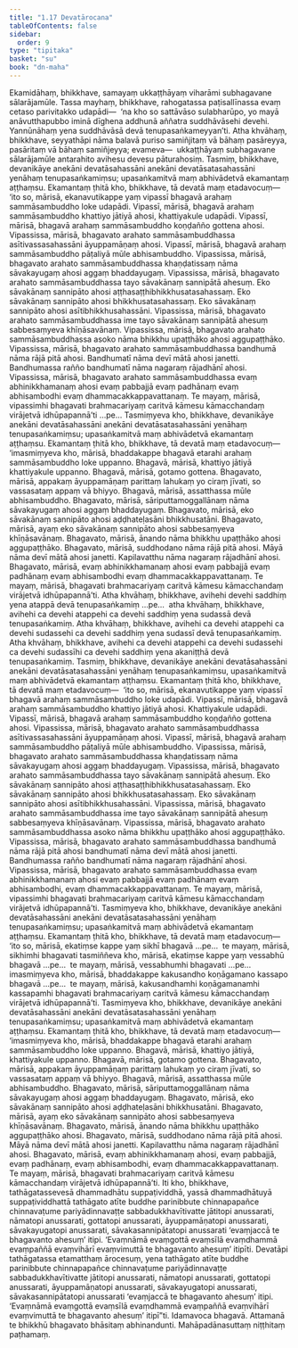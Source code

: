 ```yaml
---
title: "1.17 Devatārocana"
tableOfContents: false
sidebar:
  order: 9
type: "tipitaka"
basket: "su"
book: "dn-maha"
---
```



<DynamicBreadcrumb />

<Division number="91" book="dn-maha">

<Paragraph number="181" book="dn-maha">
Ekamidāhaṃ, bhikkhave, samayaṃ ukkaṭṭhāyaṃ viharāmi subhagavane sālarājamūle. Tassa mayhaṃ, bhikkhave, rahogatassa paṭisallīnassa evaṃ cetaso parivitakko udapādi—  ‘na kho so sattāvāso sulabharūpo, yo mayā anāvutthapubbo iminā dīghena addhunā aññatra suddhāvāsehi devehi. Yannūnāhaṃ yena suddhāvāsā devā tenupasaṅkameyyan’ti. Atha khvāhaṃ, bhikkhave, seyyathāpi nāma balavā puriso samiñjitaṃ vā bāhaṃ pasāreyya, pasāritaṃ vā bāhaṃ samiñjeyya; evameva—  ukkaṭṭhāyaṃ subhagavane sālarājamūle antarahito avihesu devesu pāturahosiṃ. Tasmiṃ, bhikkhave, devanikāye anekāni devatāsahassāni anekāni devatāsatasahassāni yenāhaṃ tenupasaṅkamiṃsu; upasaṅkamitvā maṃ abhivādetvā ekamantaṃ aṭṭhaṃsu. Ekamantaṃ ṭhitā kho, bhikkhave, tā devatā maṃ etadavocuṃ—  ‘ito so, mārisā, ekanavutikappe yaṃ vipassī bhagavā arahaṃ sammāsambuddho loke udapādi. Vipassī, mārisā, bhagavā arahaṃ sammāsambuddho khattiyo jātiyā ahosi, khattiyakule udapādi. Vipassī, mārisā, bhagavā arahaṃ sammāsambuddho koṇḍañño gottena ahosi. Vipassissa, mārisā, bhagavato arahato sammāsambuddhassa asītivassasahassāni āyuppamāṇaṃ ahosi. Vipassī, mārisā, bhagavā arahaṃ sammāsambuddho pāṭaliyā mūle abhisambuddho. Vipassissa, mārisā, bhagavato arahato sammāsambuddhassa khaṇḍatissaṃ nāma sāvakayugaṃ ahosi aggaṃ bhaddayugaṃ. Vipassissa, mārisā, bhagavato arahato sammāsambuddhassa tayo sāvakānaṃ sannipātā ahesuṃ. Eko sāvakānaṃ sannipāto ahosi aṭṭhasaṭṭhibhikkhusatasahassaṃ. Eko sāvakānaṃ sannipāto ahosi bhikkhusatasahassaṃ. Eko sāvakānaṃ sannipāto ahosi asītibhikkhusahassāni. Vipassissa, mārisā, bhagavato arahato sammāsambuddhassa ime tayo sāvakānaṃ sannipātā ahesuṃ sabbesaṃyeva khīṇāsavānaṃ. Vipassissa, mārisā, bhagavato arahato sammāsambuddhassa asoko nāma bhikkhu upaṭṭhāko ahosi aggupaṭṭhāko. Vipassissa, mārisā, bhagavato arahato sammāsambuddhassa bandhumā nāma rājā pitā ahosi. Bandhumatī nāma devī mātā ahosi janetti. Bandhumassa rañño bandhumatī nāma nagaraṃ rājadhānī ahosi. Vipassissa, mārisā, bhagavato arahato sammāsambuddhassa evaṃ abhinikkhamanaṃ ahosi evaṃ pabbajjā evaṃ padhānaṃ evaṃ abhisambodhi evaṃ dhammacakkappavattanaṃ. Te mayaṃ, mārisā, vipassimhi bhagavati brahmacariyaṃ caritvā kāmesu kāmacchandaṃ virājetvā idhūpapannā’ti …pe…
</Paragraph>

<Paragraph number="182" book="dn-maha">
Tasmiṃyeva kho, bhikkhave, devanikāye anekāni devatāsahassāni anekāni devatāsatasahassāni yenāhaṃ tenupasaṅkamiṃsu; upasaṅkamitvā maṃ abhivādetvā ekamantaṃ aṭṭhaṃsu. Ekamantaṃ ṭhitā kho, bhikkhave, tā devatā maṃ etadavocuṃ—  ‘imasmiṃyeva kho, mārisā, bhaddakappe bhagavā etarahi arahaṃ sammāsambuddho loke uppanno. Bhagavā, mārisā, khattiyo jātiyā khattiyakule uppanno. Bhagavā, mārisā, gotamo gottena. Bhagavato, mārisā, appakaṃ āyuppamāṇaṃ parittaṃ lahukaṃ yo ciraṃ jīvati, so vassasataṃ appaṃ vā bhiyyo. Bhagavā, mārisā, assatthassa mūle abhisambuddho. Bhagavato, mārisā, sāriputtamoggallānaṃ nāma sāvakayugaṃ ahosi aggaṃ bhaddayugaṃ. Bhagavato, mārisā, eko sāvakānaṃ sannipāto ahosi aḍḍhateḷasāni bhikkhusatāni. Bhagavato, mārisā, ayaṃ eko sāvakānaṃ sannipāto ahosi sabbesaṃyeva khīṇāsavānaṃ. Bhagavato, mārisā, ānando nāma bhikkhu upaṭṭhāko ahosi aggupaṭṭhāko. Bhagavato, mārisā, suddhodano nāma rājā pitā ahosi. Māyā nāma devī mātā ahosi janetti. Kapilavatthu nāma nagaraṃ rājadhānī ahosi. Bhagavato, mārisā, evaṃ abhinikkhamanaṃ ahosi evaṃ pabbajjā evaṃ padhānaṃ evaṃ abhisambodhi evaṃ dhammacakkappavattanaṃ. Te mayaṃ, mārisā, bhagavati brahmacariyaṃ caritvā kāmesu kāmacchandaṃ virājetvā idhūpapannā’ti.
</Paragraph>

</Division>
<Division number="92" book="dn-maha">

<Paragraph number="183" book="dn-maha">
Atha khvāhaṃ, bhikkhave, avihehi devehi saddhiṃ yena atappā devā tenupasaṅkamiṃ …pe…  atha khvāhaṃ, bhikkhave, avihehi ca devehi atappehi ca devehi saddhiṃ yena sudassā devā tenupasaṅkamiṃ. Atha khvāhaṃ, bhikkhave, avihehi ca devehi atappehi ca devehi sudassehi ca devehi saddhiṃ yena sudassī devā tenupasaṅkamiṃ. Atha khvāhaṃ, bhikkhave, avihehi ca devehi atappehi ca devehi sudassehi ca devehi sudassīhi ca devehi saddhiṃ yena akaniṭṭhā devā tenupasaṅkamiṃ. Tasmiṃ, bhikkhave, devanikāye anekāni devatāsahassāni anekāni devatāsatasahassāni yenāhaṃ tenupasaṅkamiṃsu, upasaṅkamitvā maṃ abhivādetvā ekamantaṃ aṭṭhaṃsu.
</Paragraph>

<Paragraph number="184" book="dn-maha">
Ekamantaṃ ṭhitā kho, bhikkhave, tā devatā maṃ etadavocuṃ—  ‘ito so, mārisā, ekanavutikappe yaṃ vipassī bhagavā arahaṃ sammāsambuddho loke udapādi. Vipassī, mārisā, bhagavā arahaṃ sammāsambuddho khattiyo jātiyā ahosi. Khattiyakule udapādi. Vipassī, mārisā, bhagavā arahaṃ sammāsambuddho koṇḍañño gottena ahosi. Vipassissa, mārisā, bhagavato arahato sammāsambuddhassa asītivassasahassāni āyuppamāṇaṃ ahosi. Vipassī, mārisā, bhagavā arahaṃ sammāsambuddho pāṭaliyā mūle abhisambuddho. Vipassissa, mārisā, bhagavato arahato sammāsambuddhassa khaṇḍatissaṃ nāma sāvakayugaṃ ahosi aggaṃ bhaddayugaṃ. Vipassissa, mārisā, bhagavato arahato sammāsambuddhassa tayo sāvakānaṃ sannipātā ahesuṃ. Eko sāvakānaṃ sannipāto ahosi aṭṭhasaṭṭhibhikkhusatasahassaṃ. Eko sāvakānaṃ sannipāto ahosi bhikkhusatasahassaṃ. Eko sāvakānaṃ sannipāto ahosi asītibhikkhusahassāni. Vipassissa, mārisā, bhagavato arahato sammāsambuddhassa ime tayo sāvakānaṃ sannipātā ahesuṃ sabbesaṃyeva khīṇāsavānaṃ. Vipassissa, mārisā, bhagavato arahato sammāsambuddhassa asoko nāma bhikkhu upaṭṭhāko ahosi aggupaṭṭhāko. Vipassissa, mārisā, bhagavato arahato sammāsambuddhassa bandhumā nāma rājā pitā ahosi bandhumatī nāma devī mātā ahosi janetti. Bandhumassa rañño bandhumatī nāma nagaraṃ rājadhānī ahosi. Vipassissa, mārisā, bhagavato arahato sammāsambuddhassa evaṃ abhinikkhamanaṃ ahosi evaṃ pabbajjā evaṃ padhānaṃ evaṃ abhisambodhi, evaṃ dhammacakkappavattanaṃ. Te mayaṃ, mārisā, vipassimhi bhagavati brahmacariyaṃ caritvā kāmesu kāmacchandaṃ virājetvā idhūpapannā’ti. Tasmiṃyeva kho, bhikkhave, devanikāye anekāni devatāsahassāni anekāni devatāsatasahassāni yenāhaṃ tenupasaṅkamiṃsu; upasaṅkamitvā maṃ abhivādetvā ekamantaṃ aṭṭhaṃsu. Ekamantaṃ ṭhitā kho, bhikkhave, tā devatā maṃ etadavocuṃ—  ‘ito so, mārisā, ekatiṃse kappe yaṃ sikhī bhagavā …pe…  te mayaṃ, mārisā, sikhimhi bhagavati tasmiññeva kho, mārisā, ekatiṃse kappe yaṃ vessabhū bhagavā …pe…  te mayaṃ, mārisā, vessabhumhi bhagavati …pe…  imasmiṃyeva kho, mārisā, bhaddakappe kakusandho koṇāgamano kassapo bhagavā …pe…  te mayaṃ, mārisā, kakusandhamhi koṇāgamanamhi kassapamhi bhagavati brahmacariyaṃ caritvā kāmesu kāmacchandaṃ virājetvā idhūpapannā’ti.
</Paragraph>

</Division>
<Division number="93" book="dn-maha">

<Paragraph number="185" book="dn-maha">
Tasmiṃyeva kho, bhikkhave, devanikāye anekāni devatāsahassāni anekāni devatāsatasahassāni yenāhaṃ tenupasaṅkamiṃsu; upasaṅkamitvā maṃ abhivādetvā ekamantaṃ aṭṭhaṃsu. Ekamantaṃ ṭhitā kho, bhikkhave, tā devatā maṃ etadavocuṃ—  ‘imasmiṃyeva kho, mārisā, bhaddakappe bhagavā etarahi arahaṃ sammāsambuddho loke uppanno. Bhagavā, mārisā, khattiyo jātiyā, khattiyakule uppanno. Bhagavā, mārisā, gotamo gottena. Bhagavato, mārisā, appakaṃ āyuppamāṇaṃ parittaṃ lahukaṃ yo ciraṃ jīvati, so vassasataṃ appaṃ vā bhiyyo. Bhagavā, mārisā, assatthassa mūle abhisambuddho. Bhagavato, mārisā, sāriputtamoggallānaṃ nāma sāvakayugaṃ ahosi aggaṃ bhaddayugaṃ. Bhagavato, mārisā, eko sāvakānaṃ sannipāto ahosi aḍḍhateḷasāni bhikkhusatāni. Bhagavato, mārisā, ayaṃ eko sāvakānaṃ sannipāto ahosi sabbesaṃyeva khīṇāsavānaṃ. Bhagavato, mārisā, ānando nāma bhikkhu upaṭṭhāko aggupaṭṭhāko ahosi. Bhagavato, mārisā, suddhodano nāma rājā pitā ahosi. Māyā nāma devī mātā ahosi janetti. Kapilavatthu nāma nagaraṃ rājadhānī ahosi. Bhagavato, mārisā, evaṃ abhinikkhamanaṃ ahosi, evaṃ pabbajjā, evaṃ padhānaṃ, evaṃ abhisambodhi, evaṃ dhammacakkappavattanaṃ. Te mayaṃ, mārisā, bhagavati brahmacariyaṃ caritvā kāmesu kāmacchandaṃ virājetvā idhūpapannā’ti.
</Paragraph>

</Division>
<Division number="94" book="dn-maha">

<Paragraph number="186" book="dn-maha">
Iti kho, bhikkhave, tathāgatassevesā dhammadhātu suppaṭividdhā, yassā dhammadhātuyā suppaṭividdhattā tathāgato atīte buddhe parinibbute chinnapapañce chinnavaṭume pariyādinnavaṭṭe sabbadukkhavītivatte jātitopi anussarati, nāmatopi anussarati, gottatopi anussarati, āyuppamāṇatopi anussarati, sāvakayugatopi anussarati, sāvakasannipātatopi anussarati ‘evaṃjaccā te bhagavanto ahesuṃ’ itipi. ‘Evaṃnāmā evaṃgottā evaṃsīlā evaṃdhammā evaṃpaññā evaṃvihārī evaṃvimuttā te bhagavanto ahesuṃ’ itipīti.
</Paragraph>

<Paragraph number="187" book="dn-maha">
Devatāpi tathāgatassa etamatthaṃ ārocesuṃ, yena tathāgato atīte buddhe parinibbute chinnapapañce chinnavaṭume pariyādinnavaṭṭe sabbadukkhavītivatte jātitopi anussarati, nāmatopi anussarati, gottatopi anussarati, āyuppamāṇatopi anussarati, sāvakayugatopi anussarati, sāvakasannipātatopi anussarati ‘evaṃjaccā te bhagavanto ahesuṃ’ itipi. ‘Evaṃnāmā evaṃgottā evaṃsīlā evaṃdhammā evaṃpaññā evaṃvihārī evaṃvimuttā te bhagavanto ahesuṃ’ itipī”ti.
</Paragraph>

<Paragraph number="188" book="dn-maha">
Idamavoca bhagavā. Attamanā te bhikkhū bhagavato bhāsitaṃ abhinandunti.

</Paragraph>
</Division>

<Paragraph number="189" type="center" book="dn-maha">
Mahāpadānasuttaṃ niṭṭhitaṃ paṭhamaṃ.
</Paragraph>